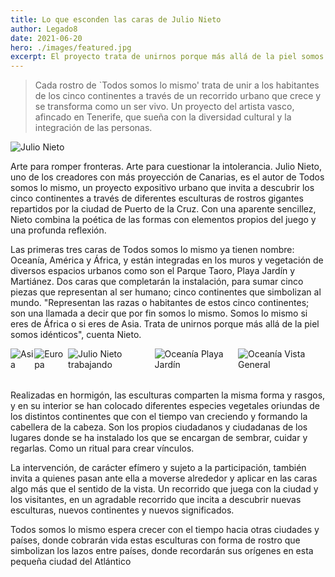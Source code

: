 ```yaml
---
title: Lo que esconden las caras de Julio Nieto
author: Legado8
date: 2021-06-20
hero: ./images/featured.jpg
excerpt: El proyecto trata de unirnos porque más allá de la piel somos idénticos
---
```


> Cada rostro de `Todos somos lo mismo' trata de unir a los habitantes de los
> cinco continentes a través de un recorrido urbano que crece y se transforma
> como un ser vivo. Un proyecto del artista vasco, afincado en Tenerife, que
> sueña con la diversidad cultural y la integración de las personas.

<div className="Image__Medium">
  <img alt="Julio Nieto" src="./images/author.jpg" />
</div>

Arte para romper fronteras. Arte para cuestionar la intolerancia. Julio Nieto,
uno de los creadores con más proyección de Canarias, es el autor de Todos somos
lo mismo, un proyecto expositivo urbano que invita a descubrir los cinco
continentes a través de diferentes esculturas de rostros gigantes repartidos por
la ciudad de Puerto de la Cruz. Con una aparente sencillez, Nieto combina la
poética de las formas con elementos propios del juego y una profunda reflexión.

Las primeras tres caras de Todos somos lo mismo ya tienen nombre: Oceanía,
América y África, y están integradas en los muros y vegetación de diversos
espacios urbanos como son el Parque Taoro, Playa Jardín y Martiánez. Dos caras
que completarán la instalación, para sumar cinco piezas que representan al ser
humano; cinco continentes que simbolizan al mundo. "Representan las razas o
habitantes de estos cinco continentes; son una llamada a decir que por fin somos
lo mismo. Somos lo mismo si eres de África o si eres de Asia. Trata de unirnos
porque más allá de la piel somos idénticos", cuenta Nieto.

<div style="display: flex; margin-bottom: 32px;">
  <img alt="Asia" src="./images/asia-taoro.jpg" />
  <img alt="Europa" src="./images/europa.jpg" />
  <img alt="Julio Nieto trabajando" src="./images/julio-nieto.jpg" />
  <img alt="Oceanía Playa Jardín" src="./images/oceania-playa-jardin.jpg" />
  <img alt="Oceanía Vista General" src="./images/oceania.jpg" />
</div>


Realizadas en hormigón, las esculturas comparten la misma forma y rasgos, y en
su interior se han colocado diferentes especies vegetales oriundas de los
distintos continentes que con el tiempo van creciendo y formando la cabellera de
la cabeza. Son los propios ciudadanos y ciudadanas de los lugares donde se ha
instalado los que se encargan de sembrar, cuidar y regarlas. Como un ritual para
crear vínculos.

La intervención, de carácter efímero y sujeto a la participación, también invita
a quienes pasan ante ella a moverse alrededor y aplicar en las caras algo más
que el sentido de la vista. Un recorrido que juega con la ciudad y los
visitantes, en un agradable recorrido que incita a descubrir nuevas esculturas,
nuevos continentes y nuevos significados.

Todos somos lo mismo espera crecer con el tiempo hacia otras ciudades y países,
donde cobrarán vida estas esculturas con forma de rostro que simbolizan los
lazos entre países, donde recordarán sus orígenes en esta pequeña ciudad del
Atlántico
